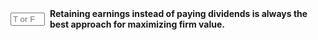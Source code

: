 ::: {.question-block}

<form onsubmit="event.preventDefault(); checkAnswerBox('module10_tf_q28','F')" style="display: flex; align-items: center; gap: 8px;">
  <input type="text" id="module10_tf_q28" name="module10_tf_q28" maxlength="1" placeholder="T or F" style="width: 55px;" data-correct-answer="F" /> 
  <label for="module10_tf_q28"><strong>Retaining earnings instead of paying dividends is always the best approach for maximizing firm value.</strong></label>
</form>

<div id="feedback-module10_tf_q28" class="feedback" data-status="" style="display:none;">
FALSE.  Optimal payout depends on taxes, investment opportunities, agency issues, and investor preferences.
</div>

:::
